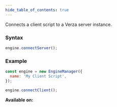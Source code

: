 ```yaml
---
hide_table_of_contents: true
---
```



Connects a client script to a Verza server instance.

### Syntax

```js
engine.connectServer();
```

### Example

```js
const engine = new EngineManager({
  name: 'My Client Script',
});

engine.connectClient();
```

**Available on:** <ClientTag />
